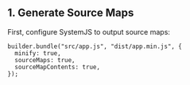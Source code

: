 <Include name="debug-id-requirement.mdx" />

## 1. Generate Source Maps

First, configure SystemJS to output source maps:

```
builder.bundle("src/app.js", "dist/app.min.js", {
  minify: true,
  sourceMaps: true,
  sourceMapContents: true,
});
```

<Include name="sentry-cli-sourcemaps.mdx" />
